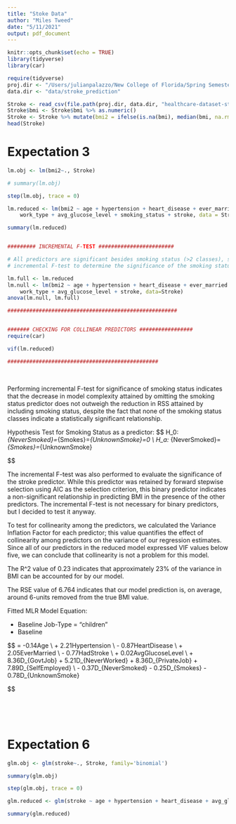 ```yaml
---
title: "Stoke Data"
author: "Miles Tweed"
date: "5/11/2021"
output: pdf_document
---
```


```r
knitr::opts_chunk$set(echo = TRUE)
library(tidyverse)
library(car)
```

```r
require(tidyverse)
proj.dir <- "/Users/julianpalazzo/New College of Florida/Spring Semester 2021/Statistical Inference 2/final_project"
data.dir <- "data/stroke_prediction"

Stroke <- read_csv(file.path(proj.dir, data.dir, "healthcare-dataset-stroke-data.csv"))
Stroke$bmi <- Stroke$bmi %>% as.numeric()
Stroke <- Stroke %>% mutate(bmi2 = ifelse(is.na(bmi), median(bmi, na.rm = TRUE), bmi)) %>% select(-bmi)
head(Stroke)
```



# Expectation 3
```r
lm.obj <- lm(bmi2~., Stroke)

# summary(lm.obj)

step(lm.obj, trace = 0)

lm.reduced <- lm(bmi2 ~ age + hypertension + heart_disease + ever_married + 
    work_type + avg_glucose_level + smoking_status + stroke, data = Stroke)

summary(lm.reduced)


######### INCREMENTAL F-TEST ########################

# All predictors are significant besides smoking status (>2 classes), so we perform an
# incremental F-test to determine the significance of the smoking status predictor

lm.full <- lm.reduced
lm.null <- lm(bmi2 ~ age + hypertension + heart_disease + ever_married + 
    work_type + avg_glucose_level + stroke, data=Stroke)
anova(lm.null, lm.full)

######################################################


####### CHECKING FOR COLLINEAR PREDICTORS #################
require(car)

vif(lm.reduced)

################################################


``` 

</br>

Performing incremental F-test for significance of smoking status indicates that the 
decrease in model complexity attained by omitting the smoking status predictor does not outweigh the
reduction in RSS attained by including smoking status, despite the fact that none of the smoking status classes indicate a
statistically significant relationship. 

Hypothesis Test for Smoking Status as a predictor:
$$
H_0: \beta_{NeverSmoked}=\beta_{Smokes}=\beta_{UnknownSmoke}=0
\\
H_a: \beta_{NeverSmoked}=\beta_{Smokes}=\beta_{UnknownSmoke} \neq 0

$$

The incremental F-test was also performed to evaluate the significance of the stroke predictor. While this predictor was retained by forward stepwise selection using AIC as the selection criterion, this binary predictor indicates a non-significant relationship in predicting BMI in the presence of the other predictors. The incremental F-test is not necessary for binary predictors, but I decided to test it anyway. 

To test for collinearity among the predictors, we calculated the Variance Inflation Factor for each predictor; this value quantifies the effect of collinearity among predictors on the variance of our regression estimates. Since all of our predictors in the reduced model expressed VIF values below five, we can conclude that collinearity is not a problem for this model. 


The R^2 value of 0.23 indicates that approximately 23% of the variance in BMI can be accounted for by our model. 

The RSE value of 6.764 indicates that our model prediction is, on average, around 6-units removed from the true BMI value.


Fitted MLR Model Equation:

  - Baseline Job-Type = "children"
  - Baseline 

$$
\hat{bmi} = -0.14Age
\\ + 2.21Hypertension
\\ - 0.87HeartDisease
\\
+ 2.05EverMarried
\\
- 0.77HadStroke
\\
+ 0.02AvgGlucoseLevel
\\
+ 8.36D_{GovtJob} + 5.21D_{NeverWorked} + 8.36D_{PrivateJob} + 7.89D_{SelfEmployed}
\\
- 0.37D_{NeverSmoked} - 0.25D_{Smokes} - 0.78D_{UnknownSmoke}

$$


</br>






</br>


# Expectation 6
```r
glm.obj <- glm(stroke~., Stroke, family='binomial')

summary(glm.obj)

step(glm.obj, trace = 0)

glm.reduced <- glm(stroke ~ age + hypertension + heart_disease + avg_glucose_level, data = Stroke, family = 'binomial')

summary(glm.reduced)
```